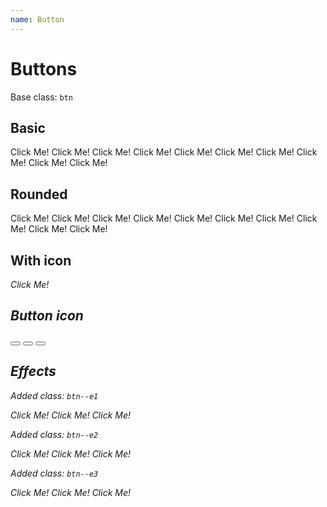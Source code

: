 ```yaml
---
name: Button
---
```



# Buttons

Base class: `btn`

## Basic

<Playground>
  <DocumentationWrapper>
    <a class="btn m-grey-1">Click Me!</a>
    <a class="btn m-grey-2">Click Me!</a>
    <a class="btn m-grey-3">Click Me!</a>
    <a class="btn m-primary">Click Me!</a>
    <a class="btn m-secondary">Click Me!</a>
    <a class="btn m-tertiary">Click Me!</a>
    <a class="btn m-valid">Click Me!</a>
    <a class="btn m-invalid">Click Me!</a>
    <a class="btn m-info">Click Me!</a>
    <a class="btn m-alert">Click Me!</a>
  </DocumentationWrapper>
</Playground>

## Rounded

<Playground>
  <DocumentationWrapper>
    <a class="btn m-grey-1 m-rounded-xt">Click Me!</a>
    <a class="btn m-grey-2 m-rounded-xt">Click Me!</a>
    <a class="btn m-grey-3 m-rounded-xt">Click Me!</a>
    <a class="btn m-primary m-rounded-xt">Click Me!</a>
    <a class="btn m-secondary m-rounded-ty">Click Me!</a>
    <a class="btn m-tertiary m-rounded-xt">Click Me!</a>
    <a class="btn m-valid m-rounded-xt">Click Me!</a>
    <a class="btn m-invalid m-rounded-xt">Click Me!</a>
    <a class="btn m-info m-rounded-xt">Click Me!</a>
    <a class="btn m-alert m-rounded-xt">Click Me!</a>
  </DocumentationWrapper>
</Playground>

## With icon

<DocumentationWrapper>
  <a class="btn m-alert m-rounded-xt">
    <i class="fa fa-search icon" />
    <span class="btn__text">Click Me!</span>
  </a>
</DocumentationWrapper>

## Button icon

<DocumentationWrapper>
  <button class="btn m-alert m-padding-sm m-rounded-xx">
    <i class="fa fa-search icon m-size-sm" />
  </button>
  <button class="btn m-valid m-rounded-sm">
    <i class="fa fa-search icon" />
  </button>
  <button class="btn m-alert m-rounded-xt">
    <i class="fa fa-search icon" />
  </button>
</DocumentationWrapper>

## Effects

Added class: `btn--e1`

<DocumentationWrapper>
  <a class="btn btn--primary btn--r1 btn--e1 u-mr-md">Click Me!</a>
  <a class="btn btn--secondary btn--r1 btn--e1 u-mr-md">Click Me!</a>
  <a class="btn btn--tertiary btn--r1 btn--e1">Click Me!</a>
</DocumentationWrapper>

Added class: `btn--e2`

<DocumentationWrapper>
  <a class="btn btn--primary btn--r1 btn--e2 u-mr-md">Click Me!</a>
  <a class="btn btn--secondary btn--r1 btn--e2 u-mr-md">Click Me!</a>
  <a class="btn btn--tertiary btn--r1 btn--e2">Click Me!</a>
</DocumentationWrapper>

Added class: `btn--e3`

<DocumentationWrapper>
  <a className="btn btn--primary btn--r1 btn--e3 u-mr-md">Click Me!</a>
  <a className="btn btn--secondary btn--r1 btn--e3 u-mr-md">Click Me!</a>
  <a className="btn btn--tertiary btn--r1 btn--e3">Click Me!</a>
</DocumentationWrapper>
